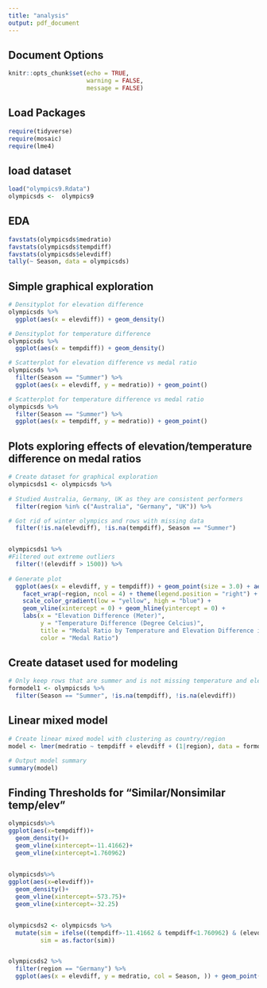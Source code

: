 ```yaml
---
title: "analysis"
output: pdf_document
---
```



## Document Options
```r
knitr::opts_chunk$set(echo = TRUE, 
                      warning = FALSE, 
                      message = FALSE)
```

## Load Packages
```r
require(tidyverse)
require(mosaic)
require(lme4)
```

## load dataset
```r
load("olympics9.Rdata")
olympicsds <-  olympics9
```

## EDA
```r
favstats(olympicsds$medratio)
favstats(olympicsds$tempdiff)
favstats(olympicsds$elevdiff)
tally(~ Season, data = olympicsds)
```


## Simple graphical exploration
```r
# Densityplot for elevation difference
olympicsds %>%
  ggplot(aes(x = elevdiff)) + geom_density()

# Densityplot for temperature difference
olympicsds %>%
  ggplot(aes(x = tempdiff)) + geom_density()

# Scatterplot for elevation difference vs medal ratio
olympicsds %>%
  filter(Season == "Summer") %>%
  ggplot(aes(x = elevdiff, y = medratio)) + geom_point()

# Scatterplot for temperature difference vs medal ratio
olympicsds %>%
  filter(Season == "Summer") %>%
  ggplot(aes(x = tempdiff, y = medratio)) + geom_point()
```


## Plots exploring effects of elevation/temperature difference on medal ratios
```r
# Create dataset for graphical exploration
olympicsds1 <- olympicsds %>%
  
# Studied Australia, Germany, UK as they are consistent performers  
  filter(region %in% c("Australia", "Germany", "UK")) %>%

# Got rid of winter olympics and rows with missing data
  filter(!is.na(elevdiff), !is.na(tempdiff), Season == "Summer")


olympicsds1 %>%
#Filtered out extreme outliers
  filter(!(elevdiff > 1500)) %>%
  
# Generate plot
  ggplot(aes(x = elevdiff, y = tempdiff)) + geom_point(size = 3.0) + aes(color = medratio)  +  
    facet_wrap(~region, ncol = 4) + theme(legend.position = "right") + labs(title = "") + 
    scale_color_gradient(low = "yellow", high = "blue") + 
    geom_vline(xintercept = 0) + geom_hline(yintercept = 0) +
    labs(x = "Elevation Difference (Meter)", 
         y = "Temperature Difference (Degree Celcius)", 
         title = "Medal Ratio by Temperature and Elevation Difference in 3 Countries", 
         color = "Medal Ratio")
```



## Create dataset used for modeling
```r
# Only keep rows that are summer and is not missing temperature and elevation difference  
formodel1 <- olympicsds %>%
  filter(Season == "Summer", !is.na(tempdiff), !is.na(elevdiff))
```


## Linear mixed model
```r
# Create linear mixed model with clustering as country/region
model <- lmer(medratio ~ tempdiff + elevdiff + (1|region), data = formodel1)

# Output model summary
summary(model)
```


## Finding Thresholds for "Similar/Nonsimilar temp/elev"
```r
olympicsds%>%
ggplot(aes(x=tempdiff))+
  geom_density()+
  geom_vline(xintercept=-11.41662)+
  geom_vline(xintercept=1.760962)
  

olympicsds%>%
ggplot(aes(x=elevdiff))+
  geom_density()+
  geom_vline(xintercept=-573.75)+
  geom_vline(xintercept=-32.25)


olympicsds2 <- olympicsds %>%
  mutate(sim = ifelse((tempdiff>-11.41662 & tempdiff<1.760962) & (elevdiff>-573.75 & elevdiff<32.25), 1, 0),
         sim = as.factor(sim)) 


olympicsds2 %>%
  filter(region == "Germany") %>%
  ggplot(aes(x = elevdiff, y = medratio, col = Season, )) + geom_point() 
```

